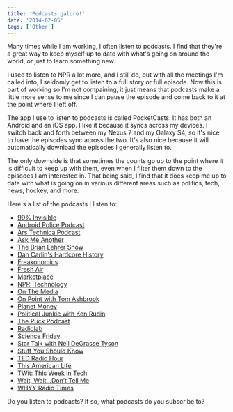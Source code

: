 ```yaml
---
title: 'Podcasts galore!'
date: '2014-02-05'
tags: ['Other']
---
```


Many times while I am working, I often listen to podcasts. I find that they're a great way to keep myself up to date with what's going on around the world, or just to learn something new.

I used to listen to NPR a lot more, and I still do, but with all the meetings I'm called into, I seldomly get to listen to a full story or full episode. Now this is part of working so I'm not compaining, it just means that podcasts make a little more sense to me since I can pause the episode and come back to it at the point where I left off.

The app I use to listen to podcasts is called PocketCasts. It has both an Android and an iOS app. I like it because it syncs across my devices. I switch back and forth between my Nexus 7 and my Galaxy S4, so it's nice to have the episodes sync across the two. It's also nice because it will automatically download the episodes I generally listen to.

The only downside is that sometimes the counts go up to the point where it is difficult to keep up with them, even when I filter them down to the episodes I am interested in. That being said, I find that it does keep me up to date with what is going on in various different areas such as politics, tech, news, hockey, and more.

Here's a list of the podcasts I listen to:

-   <a href="http://99percentinvisible.org" target="_blank" rel="noopener">
        99% Invisible
    </a>
-   <a href="http://www.androidpolice.com" target="_blank" rel="noopener">
        Android Police Podcast
    </a>
-   <a href="http://www.arstechnica.com" target="_blank" rel="noopener">
        Ars Technica Podcast
    </a>
-   <a href="http://www.npr.org/podcasts/510299/ask-me-another" target="_blank" rel="noopener">
        Ask Me Another
    </a>
-   <a href="http://www.wnyc.org/shows/bl/" target="_blank" rel="noopener">
        The Brian Lehrer Show
    </a>
-   <a href="http://www.dancarlin.com/hardcore-history-series/" target="_blank" rel="noopener">
        Dan Carlin's Hardcore History
    </a>
-   <a href="http://freakonomics.com" target="_blank" rel="noopener">
        Freakonomics
    </a>
-   <a href="http://www.npr.org/programs/fresh-air/" target="_blank" rel="noopener">
        Fresh Air
    </a>
-   <a href="http://www.marketplace.org" target="_blank" rel="noopener">
        Marketplace
    </a>
-   <a href="http://www.npr.org/rss/podcast/podcast_detail.php?siteId=4819382" target="_blank" rel="noopener">
        NPR: Technology
    </a>
-   <a href="http://www.onthemedia.org/" target="_blank" rel="noopener">
        On The Media
    </a>
-   <a href="http://onpoint.wbur.org/" target="_blank" rel="noopener">
        On Point with Tom Ashbrook
    </a>
-   <a href="http://www.npr.org/blogs/money/" target="_blank" rel="noopener">
        Planet Money
    </a>
-   <a href="http://krpoliticaljunkie.com" target="_blank" rel="noopener">
        Political Junkie with Ken Rudin
    </a>
-   <a href="http://www.puckpodcast.com/" target="_blank" rel="noopener">
        The Puck Podcast
    </a>
-   <a href="http://www.radiolab.org/" target="_blank" rel="noopener">
        Radiolab
    </a>
-   <a href="http://sciencefriday.com/" target="_blank" rel="noopener">
        Science Friday
    </a>
-   <a href="http://www.startalkradio.net" target="_blank" rel="noopener">
        Star Talk with Neil DeGrasse Tyson
    </a>
-   <a href="http://www.stuffyoushouldknow.com/podcasts/" target="_blank" rel="noopener">
        Stuff You Should Know
    </a>
-   <a href="http://www.npr.org/programs/ted-radio-hour/" target="_blank" rel="noopener">
        TED Radio Hour
    </a>
-   <a href="http://www.thisamericanlife.org" target="_blank" rel="noopener">
        This American Life
    </a>
-   <a href="http://twit.tv/" target="_blank" rel="noopener">
        TWit: This Week in Tech
    </a>
-   <a href="http://www.npr.org/programs/wait-wait-dont-tell-me/" target="_blank" rel="noopener">
        Wait, Wait&#8230;Don&#8217;t Tell Me
    </a>
-   <a href="http://whyy.org/cms/radiotimes/" target="_blank" rel="noopener">
        WHYY Radio Times
    </a>

Do you listen to podcasts? If so, what podcasts do you subscribe to?
